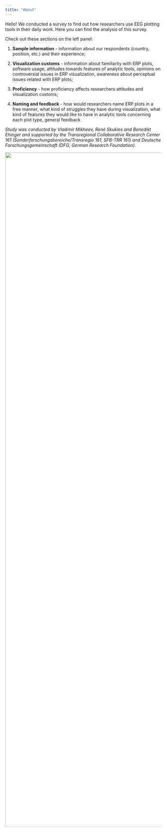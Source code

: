 ```yaml
---
title: "About"
---
```


Hello! We conducted a survey to find out how researchers use EEG plotting tools in their daily work. Here you can find the analysis of this survey.

Check out these sections on the left panel:

1.  **Sample information** - information about our respondents (country, position, etc.) and their experience;

2.  **Visualization customs** - information about familiarity with ERP plots, software usage, attitudes towards features of analytic tools, opinions on controversial issues in ERP visualization, awareness about perceptual issues related with ERP plots;

3.  **Proficiency** - how proficiency affects researchers attitudes and visualization customs;

4.  **Naming and feedback** - how would researchers name ERP plots in a free manner, what kind of struggles they have during visualization, what kind of features they would like to have in analytic tools concerning each plot type, general feedback

*Study was conducted by Vladimir Mikheev, René Skukies and Benedikt Ehinger and supported by the Transregional Collaborative Research Center 161 (Sonderforschungsbereiche/Transregio 161, SFB-TRR 161) and Deutsche Forschungsgemeinschaft (DFG, German Research Foundation).*

![](images/logos_combined.jpg){width="2171"}
